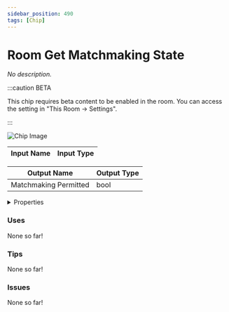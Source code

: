 ```yaml
---
sidebar_position: 490
tags: [Chip]
---
```


# Room Get Matchmaking State

*No description.*

:::caution BETA

This chip requires beta content to be enabled in the room. You can access the setting in "This Room -> Settings".

:::

![Chip Image](/svg/2d358c91-9000-4851-ad37-65759a135ab7.svg)

| Input Name | Input Type |
|-----------|-----------|

| Output Name | Output Type |
|-----------|-----------|
| Matchmaking Permitted | bool |


<details>
  <summary>Properties</summary>
  <div>
    <div>
    <table>
      <thead>
        <tr>
          <th>Is beta required?</th>
          <th>✅</th>
        </tr>
        <tr>
          <th>Is this chip a trolling risk?</th>
          <th>❌</th>
        </tr>
        <tr>
          <th>Chip UUPD</th>
          <th>._uuid</th>
        </tr>
      </thead>
    </table>
    </div>
  </div>
</details>

### Uses

None so far!

### Tips

None so far!

### Issues

None so far!